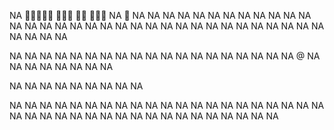 NA




NA

NA
NA
NA
NA
NA
NA
NA
NA
NA
NA
NA
NA
NA
NA
NA
NA
NA
NA
NA
NA
NA
NA
NA
NA
NA
NA
NA
NA
NA
NA
NA
NA
NA
NA
NA
NA
NA

NA
NA
NA
NA
NA
NA
NA
NA
NA
NA
NA
NA
NA
NA
NA
NA
NA
NA
NA
@
NA
NA
NA
NA
NA
NA
NA
NA

NA
NA
NA
NA
NA
NA
NA
NA
NA

NA
NA
NA
NA
NA
NA
NA
NA
NA
NA
NA
NA
NA
NA
NA
NA
NA
NA
NA
NA
NA
NA
NA
NA
NA
NA
NA
NA
NA
NA
NA
NA
NA
NA
NA
NA
NA
NA
NA
